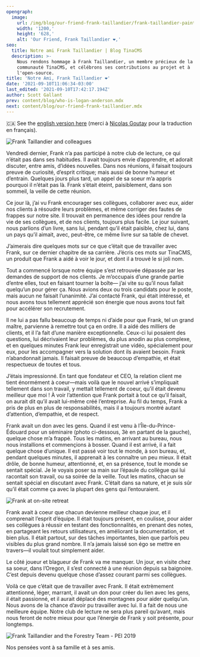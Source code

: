 ```yaml
---
opengraph:
  image:
    url: /img/blog/our-friend-frank-taillandier/frank-taillandier-painting.jpg
    width: '1200,'
    height: '628,'
    alt: 'Our Friend, Frank Taillandier ❤️,'
seo:
  title: Notre ami Frank Taillandier | Blog TinaCMS
  description: >-
    Nous rendons hommage à Frank Taillandier, un membre précieux de la
    communauté TinaCMS, et célébrons ses contributions au projet et à
    l'open-source.
title: 'Notre Ami, Frank Taillandier ❤️'
date: '2021-09-10T11:06:34-03:00'
last_edited: '2021-09-10T17:42:17.194Z'
author: Scott Gallant
prev: content/blog/who-is-logan-anderson.mdx
next: content/blog/our-friend-frank-taillandier.mdx
---
```


🇨🇦 See the [english version here](/blog/our-friend-frank-taillandier/) (merci à [Nicolas Goutay](https://twitter.com/messages/17271529-58286073) pour la traduction en français).

![Frank Taillandier and colleagues](/img/blog/our-friend-frank-taillandier/frank-taillandier-painting.jpg)

Vendredi dernier, Frank n’a pas participé à notre club de lecture, ce qui n’était pas dans ses habitudes. Il avait toujours envie d’apprendre, et adorait discuter, entre amis, d’idées nouvelles. Dans nos réunions, il faisait toujours preuve de curiosité, d’esprit critique; mais aussi de bonne humeur et d’entrain. Quelques jours plus tard, un appel de sa soeur m’a appris pourquoi il n’était pas là. Frank s’était éteint, paisiblement, dans son sommeil, la veille de cette réunion.

Ce jour là, j’ai vu Frank encourager ses collègues, collaborer avec eux, aider nos clients à résoudre leurs problèmes, et même corriger des fautes de frappes sur notre site. Il trouvait en permanence des idées pour rendre la vie de ses collègues, et de nos clients, toujours plus facile. Le jour suivant, nous parlions d’un livre, sans lui, pendant qu’il était paisible, chez lui, dans un pays qu’il aimait, avec, peut-être, ce même livre sur sa table de chevet.

J’aimerais dire quelques mots sur ce que c’était que de travailler avec Frank, sur ce dernier chapitre de sa carrière. J’écris ces mots sur TinaCMS, un produit que Frank a aidé à voir le jour, et dont il a trouvé le si joli nom.

Tout a commencé lorsque notre équipe s’est retrouvée dépassée par les demandes de support de nos clients. Je m’occupais d’une grande partie d’entre elles, tout en faisant tourner la boîte— j’ai vite su qu’il nous fallait quelqu’un pour gérer ça. Nous avions deux ou trois candidats pour le poste, mais aucun ne faisait l’unanimité. J’ai contacté Frank, qui était intéressé, et nous avons tous tellement apprécié son énergie que nous avons tout fait pour accélérer son recrutement.

Il ne lui a pas fallu beaucoup de temps ni d’aide pour que Frank, tel un grand maître, parvienne à remettre tout ça en ordre. Il a aidé des milliers de clients, et il l’a fait d’une manière exceptionnelle. Ceux-ci lui posaient des questions, lui décrivaient leur problèmes, du plus anodin au plus complexe, et en quelques minutes Frank leur enregistrait une vidéo, spécialement pour eux, pour les accompagner vers la solution dont ils avaient besoin. Frank n’abandonnait jamais. Il faisait preuve de beaucoup d’empathie, et était respectueux de toutes et tous.

J’étais impressionné. En tant que fondateur et CEO, la relation client me tient énormément à coeur—mais voilà que le nouvel arrivé s’impliquait tellement dans son travail, y mettait tellement de coeur, qu’il était devenu meilleur que moi ! À voir l’attention que Frank portait à tout ce qu’il faisait, on aurait dit qu’il avait lui-même créé l’entreprise. Au fil du temps, Frank a pris de plus en plus de responsabilités, mais il a toujours montré autant d’attention, d’empathie, et de respect.

Frank avait un don avec les gens. Quand il est venu à l’Île-du-Prince-Édouard pour un séminaire (photo ci-dessous, 3è en partant de la gauche), quelque chose m’a frappé. Tous les matins, en arrivant au bureau, nous nous installions et commençions à bosser. Quand il est arrivé, il a fait quelque chose d’unique. Il est passé voir tout le monde, à son bureau, et, pendant quelques minutes, il apprenait à les connaître un peu mieux. Il était drôle, de bonne humeur, attentionné, et, en sa présence, tout le monde se sentait spécial. Je le voyais poser sa main sur l’épaule du collègue qui lui racontait son travail, ou sa soirée de la veille. Tout les matins, chacun se sentait spécial en discutant avec Frank. C’était dans sa nature, et je suis sûr qu’il était comme ça avec la plupart des gens qui l’entouraient.

![Frank at on-site retreat](/img/blog/our-friend-frank-taillandier/forestry-retreat-1300.jpg)

Frank avait à coeur que chacun devienne meilleur chaque jour, et il comprenait l’esprit d’équipe. Il était toujours présent, en coulisse, pour aider ses collègues à réussir en testant des fonctionnalités, en prenant des notes, en partageant les retours utilisateurs, en améliorant la documentation, et bien plus. Il était partout, sur des tâches importantes, bien que parfois peu visibles du plus grand nombre. Il n’a jamais laissé son égo se mettre en travers—il voulait tout simplement aider.

Le côté joueur et blagueur de Frank va me manquer. Un jour, en visite chez sa soeur, dans l’Oregon, il s’est connecté à une réunion depuis sa baignoire. C’est depuis devenu quelque chose d’assez courant parmi ses collègues.

Voilà ce que c’était que de travailler avec Frank. Il était extrèmement attentionné, léger, marrant, il avait un don pour créer du lien avec les gens, il était passionné, et il aurait déplacé des montagnes pour aider quelqu’un. Nous avons de la chance d’avoir pu travailler avec lui. Il a fait de nous une meilleure équipe. Notre club de lecture ne sera plus pareil qu’avant, mais nous feront de notre mieux pour que l’énergie de Frank y soit présente, pour longtemps.

![Frank Taillandier and the Forestry Team - PEI 2019](/img/blog/our-friend-frank-taillandier/forestry-team-pei.jpg)

Nos pensées vont à sa famille et à ses amis.

